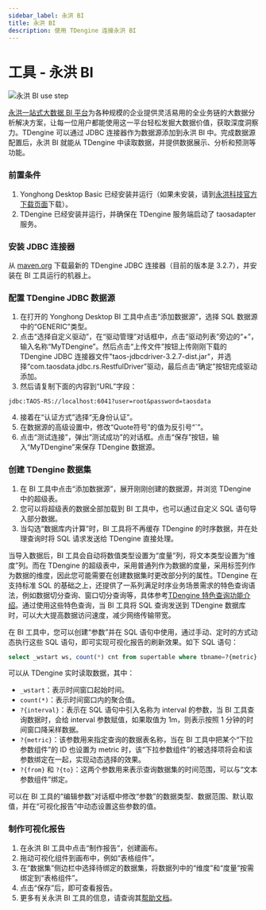 ```yaml
---
sidebar_label: 永洪 BI
title: 永洪 BI
description: 使用 TDengine 连接永洪 BI
---
```


# 工具 - 永洪 BI

![永洪 BI use step](./yonghongbi-step-zh.png)

[永洪一站式大数据 BI 平台](https://www.yonghongtech.com/)为各种规模的企业提供灵活易用的全业务链的大数据分析解决方案，让每一位用户都能使用这一平台轻松发掘大数据价值，获取深度洞察力。TDengine 可以通过 JDBC 连接器作为数据源添加到永洪 BI 中。完成数据源配置后，永洪 BI 就能从 TDengine 中读取数据，并提供数据展示、分析和预测等功能。

### 前置条件

1. Yonghong Desktop Basic 已经安装并运行（如果未安装，请到[永洪科技官方下载页面](https://www.yonghongtech.com/cp/desktop/)下载）。
2. TDengine 已经安装并运行，并确保在 TDengine 服务端启动了 taosadapter 服务。

### 安装 JDBC 连接器

从 [maven.org](https://central.sonatype.com/artifact/com.taosdata.jdbc/taos-jdbcdriver/versions) 下载最新的 TDengine JDBC 连接器（目前的版本是 3.2.7），并安装在 BI 工具运行的机器上。

### 配置 TDengine JDBC 数据源

1. 在打开的 Yonghong Desktop BI 工具中点击“添加数据源”，选择 SQL 数据源中的“GENERIC”类型。
2. 点击“选择自定义驱动”，在“驱动管理”对话框中，点击“驱动列表”旁边的“+”，输入名称“MyTDengine”。然后点击“上传文件”按钮上传刚刚下载的 TDengine JDBC 连接器文件"taos-jdbcdriver-3.2.7-dist.jar"，并选择“com.taosdata.jdbc.rs.RestfulDriver”驱动，最后点击“确定”按钮完成驱动添加。
3. 然后请复制下面的内容到“URL”字段：
```
jdbc:TAOS-RS://localhost:6041?user=root&password=taosdata
```
4. 接着在“认证方式”选择“无身份认证”。
5. 在数据源的高级设置中，修改“Quote符号”的值为反引号“`”。
6. 点击“测试连接”，弹出“测试成功”的对话框。点击“保存”按钮，输入“MyTDengine”来保存 TDengine 数据源。

### 创建 TDengine 数据集

1. 在 BI 工具中点击“添加数据源”，展开刚刚创建的数据源，并浏览 TDengine 中的超级表。
2. 您可以将超级表的数据全部加载到 BI 工具中，也可以通过自定义 SQL 语句导入部分数据。
3. 当勾选“数据库内计算”时，BI 工具将不再缓存 TDengine 的时序数据，并在处理查询时将 SQL 请求发送给 TDengine 直接处理。

当导入数据后，BI 工具会自动将数值类型设置为“度量”列，将文本类型设置为“维度”列。而在 TDengine 的超级表中，采用普通列作为数据的度量，采用标签列作为数据的维度，因此您可能需要在创建数据集时更改部分列的属性。TDengine 在支持标准 SQL 的基础之上，还提供了一系列满足时序业务场景需求的特色查询语法，例如数据切分查询、窗口切分查询等，具体参考[TDengine 特色查询功能介绍](https://docs.taosdata.com/taos-sql/distinguished/)。通过使用这些特色查询，当 BI 工具将 SQL 查询发送到 TDengine 数据库时，可以大大提高数据访问速度，减少网络传输带宽。

在 BI 工具中，您可以创建“参数”并在 SQL 语句中使用，通过手动、定时的方式动态执行这些 SQL 语句，即可实现可视化报告的刷新效果。如下 SQL 语句：

```sql
select _wstart ws, count(*) cnt from supertable where tbname=?{metric} and ts >= ?{from} and ts < ?{to} interval(?{interval})
```

可以从 TDengine 实时读取数据，其中：

- `_wstart`：表示时间窗口起始时间。
- `count(*)`：表示时间窗口内的聚合值。
-  `?{interval}`：表示在 SQL 语句中引入名称为 interval 的参数，当 BI 工具查询数据时，会给 interval 参数赋值，如果取值为 1m，则表示按照 1 分钟的时间窗口降采样数据。
- `?{metric}`：该参数用来指定查询的数据表名称，当在 BI 工具中把某个“下拉参数组件”的 ID 也设置为 metric 时，该“下拉参数组件”的被选择项将会和该参数绑定在一起，实现动态选择的效果。
- `?{from}` 和 `?{to}`：这两个参数用来表示查询数据集的时间范围，可以与“文本参数组件”绑定。

可以在 BI 工具的“编辑参数”对话框中修改“参数”的数据类型、数据范围、默认取值，并在“可视化报告”中动态设置这些参数的值。

### 制作可视化报告

1. 在永洪 BI 工具中点击“制作报告”，创建画布。
2. 拖动可视化组件到画布中，例如“表格组件”。
3. 在“数据集”侧边栏中选择待绑定的数据集，将数据列中的“维度”和“度量”按需绑定到“表格组件”。
4. 点击“保存”后，即可查看报告。
5. 更多有关永洪 BI 工具的信息，请查询其[帮助文档](https://www.yonghongtech.com/help/Z-Suite/10.0/ch/)。